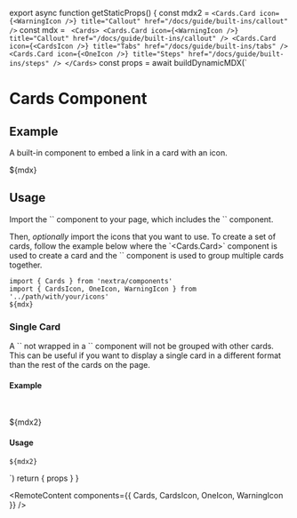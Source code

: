 
export async function getStaticProps() {
  const mdx2 = `<Cards.Card
  icon={<WarningIcon />}
  title="Callout"
  href="/docs/guide/built-ins/callout"
/>`
  const mdx = `
<Cards>
  <Cards.Card
    icon={<WarningIcon />}
    title="Callout"
    href="/docs/guide/built-ins/callout"
  />
  <Cards.Card
    icon={<CardsIcon />}
    title="Tabs"
    href="/docs/guide/built-ins/tabs"
  />
  <Cards.Card
    icon={<OneIcon />}
    title="Steps"
    href="/docs/guide/built-ins/steps"
  />
</Cards>`
  const props = await buildDynamicMDX(`
# Cards Component

## Example

A built-in component to embed a link in a card with an icon.

${mdx}

## Usage

Import the \`<Cards>\` component to your page, which includes the \`<Card>\` component.

Then, _optionally_ import the icons that you want to use. To create a set of cards, follow the example
below where the \`<Cards.Card>\` component is used to create a card and the \`<Cards>\` component is used
to group multiple cards together.

~~~mdx filename="MDX"
import { Cards } from 'nextra/components'
import { CardsIcon, OneIcon, WarningIcon } from '../path/with/your/icons'
${mdx}
~~~

### Single Card

A \`<Card>\` not wrapped in a \`<Cards>\` component will not be grouped with other cards.
This can be useful if you want to display a single card in a different format
than the rest of the cards on the page.

#### Example

<br/>

${mdx2}

#### Usage

~~~mdx filename="MDX"
${mdx2}
~~~


`)
  return { props }
}

<RemoteContent components={{ Cards, CardsIcon, OneIcon, WarningIcon }} />
